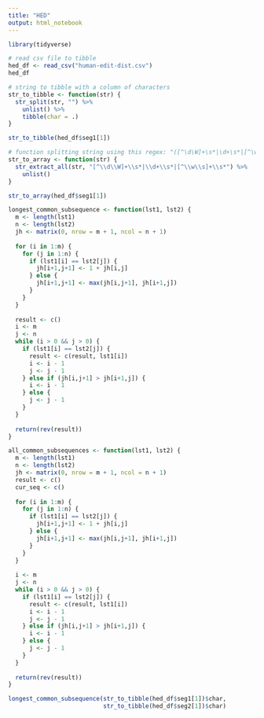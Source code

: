 ```yaml
---
title: "HED"
output: html_notebook
---
```


```r
library(tidyverse)
```

```r
# read csv file to tibble
hed_df <- read_csv("human-edit-dist.csv")
hed_df
```

```r
# string to tibble with a column of characters
str_to_tibble <- function(str) {
  str_split(str, "") %>% 
    unlist() %>% 
    tibble(char = .)
}
```

```r
str_to_tibble(hed_df$seg1[1])
```

```r
# function splitting string using this regex: "([^\d\W]+\s*|\d+\s*|[^\w\s]+\s*)" and returning array
str_to_array <- function(str) {
  str_extract_all(str, "[^\\d\\W]+\\s*|\\d+\\s*|[^\\w\\s]+\\s*") %>% 
    unlist()
}
```

```r
str_to_array(hed_df$seg1[1])
```

```r
longest_common_subsequence <- function(lst1, lst2) {
  m <- length(lst1)
  n <- length(lst2)
  jh <- matrix(0, nrow = m + 1, ncol = n + 1)
  
  for (i in 1:m) {
    for (j in 1:n) {
      if (lst1[i] == lst2[j]) {
        jh[i+1,j+1] <- 1 + jh[i,j]
      } else {
        jh[i+1,j+1] <- max(jh[i,j+1], jh[i+1,j])
      }
    }
  }
  
  result <- c()
  i <- m
  j <- n
  while (i > 0 && j > 0) {
    if (lst1[i] == lst2[j]) {
      result <- c(result, lst1[i])
      i <- i - 1
      j <- j - 1
    } else if (jh[i,j+1] > jh[i+1,j]) {
      i <- i - 1
    } else {
      j <- j - 1
    }
  }
  
  return(rev(result))
}
```


```r
all_common_subsequences <- function(lst1, lst2) {
  m <- length(lst1)
  n <- length(lst2)
  jh <- matrix(0, nrow = m + 1, ncol = n + 1)
  result <- c()
  cur_seq <- c()
  
  for (i in 1:m) {
    for (j in 1:n) {
      if (lst1[i] == lst2[j]) {
        jh[i+1,j+1] <- 1 + jh[i,j]
      } else {
        jh[i+1,j+1] <- max(jh[i,j+1], jh[i+1,j])
      }
    }
  }
  
  i <- m
  j <- n
  while (i > 0 && j > 0) {
    if (lst1[i] == lst2[j]) {
      result <- c(result, lst1[i])
      i <- i - 1
      j <- j - 1
    } else if (jh[i,j+1] > jh[i+1,j]) {
      i <- i - 1
    } else {
      j <- j - 1
    }
  }
  
  return(rev(result))
}
```

```r
longest_common_subsequence(str_to_tibble(hed_df$seg1[1])$char, 
                           str_to_tibble(hed_df$seg2[1])$char)
```

